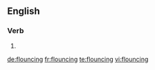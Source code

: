 ==English==

===Verb===
{{head|en}}

# {{present participle of|flounce}}

[[de:flouncing]]
[[fr:flouncing]]
[[te:flouncing]]
[[vi:flouncing]]